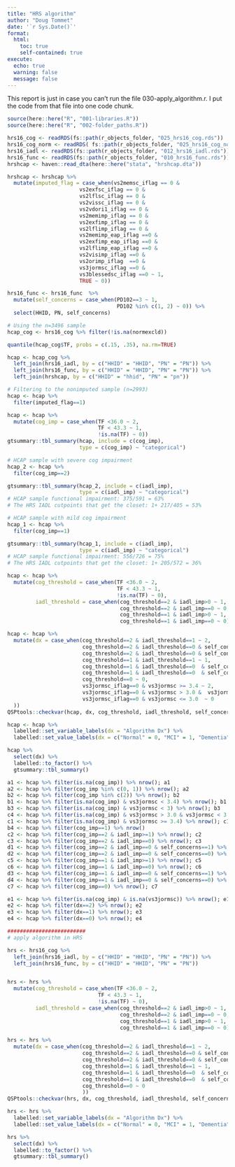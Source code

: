 ```yaml
---
title: "HRS algorithm"
author: "Doug Tommet"
date: '`r Sys.Date()`'
format: 
  html:
    toc: true
    self-contained: true
execute:
  echo: true
  warning: false
  message: false
---
```


This report is just in case you can't run the file 030-apply_algorithm.r.  I put the code from that file into one code chunk.


```r

source(here::here("R", "001-libraries.R"))
source(here::here("R", "002-folder_paths.R"))

hrs16_cog <- readRDS(fs::path(r_objects_folder, "025_hrs16_cog.rds"))
hrs16_cog_norm <- readRDS( fs::path(r_objects_folder, "025_hrs16_cog_norm.rds"))
hrs16_iadl <- readRDS(fs::path(r_objects_folder, "012_hrs16_iadl.rds"))
hrs16_func <- readRDS(fs::path(r_objects_folder, "010_hrs16_func.rds"))
hrshcap <- haven::read_dta(here::here("stata", "hrshcap.dta"))

hrshcap <- hrshcap %>%
  mutate(imputed_flag = case_when(vs2memsc_iflag == 0 &
                       vs2exfsc_iflag == 0 &
                       vs2lflsc_iflag == 0 &
                       vs2vissc_iflag == 0 &
                       vs2vdori1_iflag == 0 &
                       vs2memimp_iflag == 0 &
                       vs2exfimp_iflag == 0 &
                       vs2lflimp_iflag == 0 &
                       vs2memimp_eap_iflag ==0 &
                       vs2exfimp_eap_iflag ==0 &
                       vs2lflimp_eap_iflag ==0 &
                       vs2visimp_iflag ==0 &
                       vs2orimp_iflag  ==0 &
                       vs3jormsc_iflag ==0 &
                       vs3blessedsc_iflag ==0 ~ 1,
                       TRUE ~ 0))

hrs16_func <- hrs16_func  %>%
  mutate(self_concerns = case_when(PD102==3 ~ 1,
                                   PD102 %in% c(1, 2) ~ 0)) %>%
  select(HHID, PN, self_concerns)

# Using the n=3496 sample
hcap_cog <- hrs16_cog %>% filter(!is.na(normexcld))

quantile(hcap_cog$TF, probs = c(.15, .35), na.rm=TRUE)

hcap <- hcap_cog %>%
  left_join(hrs16_iadl, by = c("HHID" = "HHID", "PN" = "PN")) %>%
  left_join(hrs16_func, by = c("HHID" = "HHID", "PN" = "PN")) %>%
  left_join(hrshcap, by = c("HHID" = "hhid", "PN" = "pn"))

# Filtering to the nonimputed sample (n=2993)
hcap <- hcap %>%
  filter(imputed_flag==1)

hcap <- hcap %>%
  mutate(cog_imp = case_when(TF <36.0 ~ 2,
                             TF < 43.3 ~ 1,
                             !is.na(TF) ~ 0))
gtsummary::tbl_summary(hcap, include = c(cog_imp),
                       type = c(cog_imp) ~ "categorical")

# HCAP sample with severe cog impairment
hcap_2 <- hcap %>%
  filter(cog_imp==2)

gtsummary::tbl_summary(hcap_2, include = c(iadl_imp),
                       type = c(iadl_imp) ~ "categorical")
# HCAP sample functional impairment: 375/591 = 63%
# The HRS IADL cutpoints that get the closet: 1+ 217/405 = 53%

# HCAP sample with mild cog impairment
hcap_1 <- hcap %>%
  filter(cog_imp==1)

gtsummary::tbl_summary(hcap_1, include = c(iadl_imp),
                       type = c(iadl_imp) ~ "categorical")
# HCAP sample functional impairment: 556/726 = 75%
# The HRS IADL cutpoints that get the closet: 1+ 205/572 = 36%

hcap <- hcap %>%
  mutate(cog_threshold = case_when(TF <36.0 ~ 2,
                                   TF < 43.3 ~ 1,
                                   !is.na(TF) ~ 0),
         iadl_threshold = case_when(cog_threshold==2 & iadl_imp>0 ~ 1,
                                    cog_threshold==2 & iadl_imp==0 ~ 0,
                                    cog_threshold==1 & iadl_imp>0 ~ 1,
                                    cog_threshold==1 & iadl_imp==0 ~ 0))

hcap <- hcap %>%
  mutate(dx = case_when(cog_threshold==2 & iadl_threshold==1 ~ 2,
                        cog_threshold==2 & iadl_threshold==0 & self_concerns==1 ~ 2,
                        cog_threshold==2 & iadl_threshold==0 & self_concerns==0 ~ 1,
                        cog_threshold==1 & iadl_threshold==1 ~ 1,
                        cog_threshold==1 & iadl_threshold==0  & self_concerns==1~ 1,
                        cog_threshold==1 & iadl_threshold==0  & self_concerns==0~ 0,
                        cog_threshold==0 ~ 0,
                        vs3jormsc_iflag==0 & vs3jormsc >= 3.4 ~ 2,
                        vs3jormsc_iflag==0 & vs3jormsc > 3.0 &  vs3jormsc < 3.4 ~ 1,
                        vs3jormsc_iflag==0 & vs3jormsc <= 3.0  ~ 0
  ))
QSPtools::checkvar(hcap, dx, cog_threshold, iadl_threshold, self_concerns)

hcap <- hcap %>%
  labelled::set_variable_labels(dx = "Algorithm Dx") %>%
  labelled::set_value_labels(dx = c("Normal" = 0, "MCI" = 1, "Dementia" = 2))

hcap %>%
  select(dx) %>%
  labelled::to_factor() %>%
  gtsummary::tbl_summary()

a1 <- hcap %>% filter(is.na(cog_imp)) %>% nrow(); a1
a2 <- hcap %>% filter(cog_imp %in% c(0, 1)) %>% nrow(); a2
b2 <- hcap %>% filter(cog_imp %in% c(2)) %>% nrow(); b2
b1 <- hcap %>% filter(is.na(cog_imp) & vs3jormsc < 3.4) %>% nrow(); b1
b3 <- hcap %>% filter(is.na(cog_imp) & vs3jormsc < 3) %>% nrow(); b3
c4 <- hcap %>% filter(is.na(cog_imp) & vs3jormsc > 3.0 & vs3jormsc < 3.4) %>% nrow(); c4
c1 <- hcap %>% filter(is.na(cog_imp) & vs3jormsc >= 3.4) %>% nrow(); c1
b4 <- hcap %>% filter(cog_imp==1) %>% nrow()
c2 <- hcap %>% filter(cog_imp==2 & iadl_imp>=1) %>% nrow(); c2
c3 <- hcap %>% filter(cog_imp==2 & iadl_imp==0) %>% nrow(); c3
d1 <- hcap %>% filter(cog_imp==2 & iadl_imp==0 & self_concerns==1) %>% nrow(); d1
d2 <- hcap %>% filter(cog_imp==2 & iadl_imp==0 & self_concerns==0) %>% nrow(); d2
c5 <- hcap %>% filter(cog_imp==1 & iadl_imp>=1) %>% nrow(); c5
c6 <- hcap %>% filter(cog_imp==1 & iadl_imp==0) %>% nrow(); c6
d3 <- hcap %>% filter(cog_imp==1 & iadl_imp==0 & self_concerns==1) %>% nrow(); d3
d4 <- hcap %>% filter(cog_imp==1 & iadl_imp==0 & self_concerns==0) %>% nrow(); d4
c7 <- hcap %>% filter(cog_imp==0) %>% nrow(); c7

e1 <- hcap %>% filter(is.na(cog_imp) & is.na(vs3jormsc)) %>% nrow(); e1
e2 <- hcap %>% filter(dx==2) %>% nrow(); e2
e3 <- hcap %>% filter(dx==1) %>% nrow(); e3
e4 <- hcap %>% filter(dx==0) %>% nrow(); e4

#########################
# apply algorithm in HRS

hrs <- hrs16_cog %>%
  left_join(hrs16_iadl, by = c("HHID" = "HHID", "PN" = "PN")) %>%
  left_join(hrs16_func, by = c("HHID" = "HHID", "PN" = "PN"))


hrs <- hrs %>%
  mutate(cog_threshold = case_when(TF <36.0 ~ 2,
                             TF < 43.3 ~ 1,
                             !is.na(TF) ~ 0),
         iadl_threshold = case_when(cog_threshold==2 & iadl_imp>0 ~ 1,
                                    cog_threshold==2 & iadl_imp==0 ~ 0,
                                    cog_threshold==1 & iadl_imp>0 ~ 1,
                                    cog_threshold==1 & iadl_imp==0 ~ 0))

hrs <- hrs %>%
  mutate(dx = case_when(cog_threshold==2 & iadl_threshold==1 ~ 2,
                        cog_threshold==2 & iadl_threshold==0 & self_concerns==1 ~ 2,
                        cog_threshold==2 & iadl_threshold==0 & self_concerns==0 ~ 1,
                        cog_threshold==1 & iadl_threshold==1 ~ 1,
                        cog_threshold==1 & iadl_threshold==0  & self_concerns==1~ 1,
                        cog_threshold==1 & iadl_threshold==0  & self_concerns==0~ 0,
                        cog_threshold==0 ~ 0
                        ))
QSPtools::checkvar(hrs, dx, cog_threshold, iadl_threshold, self_concerns)

hrs <- hrs %>%
  labelled::set_variable_labels(dx = "Algorithm Dx") %>%
  labelled::set_value_labels(dx = c("Normal" = 0, "MCI" = 1, "Dementia" = 2))

hrs %>%
  select(dx) %>%
  labelled::to_factor() %>%
  gtsummary::tbl_summary()

```
